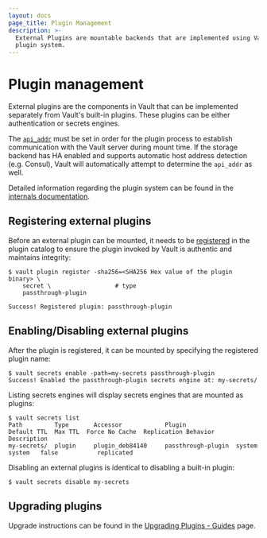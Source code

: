 ```yaml
---
layout: docs
page_title: Plugin Management
description: >-
  External Plugins are mountable backends that are implemented using Vault's
  plugin system.
---
```


# Plugin management

External plugins are the components in Vault that can be implemented separately
from Vault's built-in plugins. These plugins can be either authentication or
secrets engines.

The [`api_addr`][api_addr] must be set in order for the plugin process to
establish communication with the Vault server during mount time. If the storage
backend has HA enabled and supports automatic host address detection (e.g.
Consul), Vault will automatically attempt to determine the `api_addr` as well.

Detailed information regarding the plugin system can be found in the
[internals documentation](/docs/plugins).

## Registering external plugins

Before an external plugin can be mounted, it needs to be
[registered](/docs/plugins/plugin-architecture#plugin-registration) in the
plugin catalog to ensure the plugin invoked by Vault is authentic and maintains
integrity:

```shell-session
$ vault plugin register -sha256=<SHA256 Hex value of the plugin binary> \
    secret \                  # type
    passthrough-plugin

Success! Registered plugin: passthrough-plugin
```

## Enabling/Disabling external plugins

After the plugin is registered, it can be mounted by specifying the registered
plugin name:

```shell-session
$ vault secrets enable -path=my-secrets passthrough-plugin
Success! Enabled the passthrough-plugin secrets engine at: my-secrets/
```

Listing secrets engines will display secrets engines that are mounted as
plugins:

```shell-session
$ vault secrets list
Path         Type       Accessor            Plugin              Default TTL  Max TTL  Force No Cache  Replication Behavior  Description
my-secrets/  plugin     plugin_deb84140     passthrough-plugin  system       system   false           replicated
```

Disabling an external plugins is identical to disabling a built-in plugin:

```shell-session
$ vault secrets disable my-secrets
```

## Upgrading plugins

Upgrade instructions can be found in the [Upgrading Plugins - Guides][upgrading_plugins]
page.

[api_addr]: /docs/configuration#api_addr
[upgrading_plugins]: /docs/upgrading/plugins
